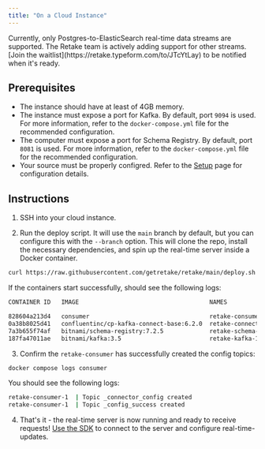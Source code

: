 ```yaml
---
title: "On a Cloud Instance"
---
```


<Warning>
  Currently, only Postgres-to-ElasticSearch real-time data streams are
  supported. The Retake team is actively adding support for other streams. [Join
  the waitlist](https://retake.typeform.com/to/JTcYtLay) to be notified when
  it's ready.
</Warning>

## Prerequisites

- The instance should have at least of 4GB memory.
- The instance must expose a port for Kafka. By default, port `9094` is used. For more information, refer to the
  `docker-compose.yml` file for the recommended configuration.
- The computer must expose a port for Schema Registry. By default, port `8081` is used. For more information, refer to the
  `docker-compose.yml` file for the recommended configuration.
- Your source must be properly configred. Refer to the [Setup](/deployment/setup) page for configuration details.

## Instructions

1. SSH into your cloud instance.

2. Run the deploy script. It will use the `main` branch by default, but you
   can configure this with the `--branch` option. This will clone the repo,
   install the necessary dependencies, and spin up the real-time server inside a
   Docker container.

```bash
curl https://raw.githubusercontent.com/getretake/retake/main/deploy.sh | bash
```

If the containers start successfully, should see the following logs:

```bash
CONTAINER ID   IMAGE                                     NAMES                      COMMAND                   CREATED         STATUS                            PORTS

828604a213d4   consumer                                  retake-consumer-1          "python -u connector…"    6 minutes ago   Up 6 minutes
0a38b8025d41   confluentinc/cp-kafka-connect-base:6.2.0  retake-connect-1           "bash -c 'echo \"Inst…"   6 minutes ago   Up 6 minutes (health: starting)   0.0.0.0:8083->8083/tcp, :::8083->8083/tcp, 9092/tcp
7a3b655f74af   bitnami/schema-registry:7.2.5             retake-schema-registry-1   "/opt/bitnami/script…"    6 minutes ago   Up 6 minutes                      0.0.0.0:8081->8081/tcp, :::8081->8081/tcp
187fa47011ae   bitnami/kafka:3.5                         retake-kafka-1             "/opt/bitnami/script…"    6 minutes ago   Up 6 minutes                      9092/tcp, 0.0.0.0:9094->9094/tcp, :::9094->9094/tcp
```

3. Confirm the `retake-consumer` has successfully created the config topics:

```bash
docker compose logs consumer
```

You should see the following logs:

```bash
retake-consumer-1  | Topic _connector_config created
retake-consumer-1  | Topic _config_success created
```

4. That's it - the real-time server is now running and ready to receive requests! [Use the SDK](/quickstart/real-time-update) to connect
   to the server and configure real-time-updates.
